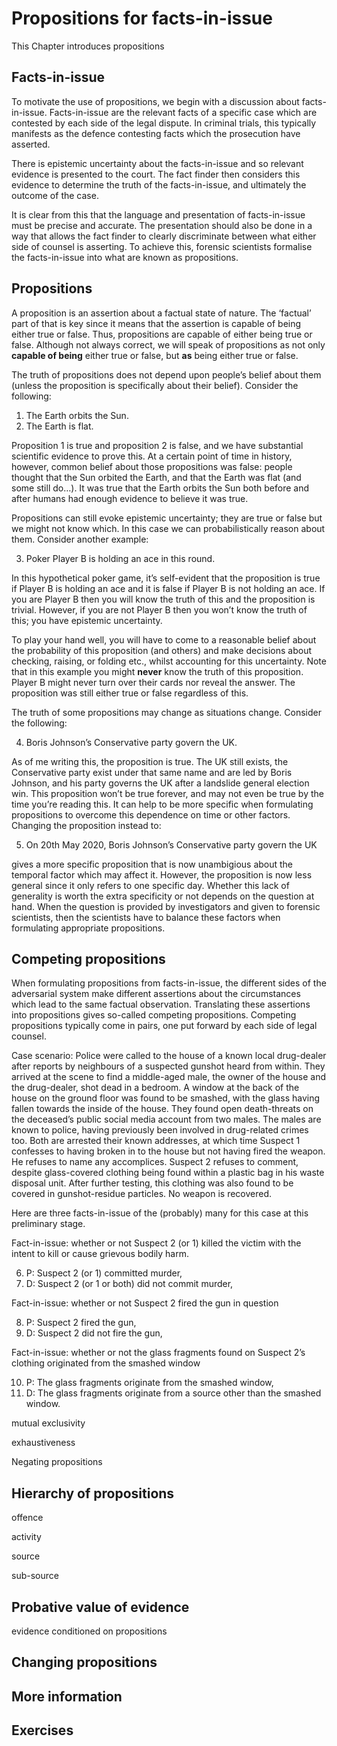 # Propositions for facts-in-issue {#propositions}

This Chapter introduces propositions

## Facts-in-issue

To motivate the use of propositions, we begin with a discussion about facts-in-issue. Facts-in-issue are the relevant facts of a specific case which are contested by each side of the legal dispute. In criminal trials, this typically manifests as the defence contesting facts which the prosecution have asserted.

There is epistemic uncertainty about the facts-in-issue and so relevant evidence is presented to the court. The fact finder then considers this evidence to determine the truth of the facts-in-issue, and ultimately the outcome of the case. 

It is clear from this that the language and presentation of facts-in-issue must be precise and accurate. The presentation should also be done in a way that allows the fact finder to clearly discriminate between what either side of counsel is asserting. To achieve this, forensic scientists formalise the facts-in-issue into what are known as propositions. 

## Propositions

A proposition is an assertion about a factual state of nature. The 'factual' part of that is key since it means that the assertion is capable of being either true or false. Thus, propositions are capable of either being true or false. Although not always correct, we will speak of propositions as not only **capable of being** either true or false, but **as** being either true or false. 

The truth of propositions does not depend upon people's belief about them (unless the proposition is specifically about their belief). Consider the following:

1. The Earth orbits the Sun.
2. The Earth is flat.

Proposition 1 is true and proposition 2 is false, and we have substantial scientific evidence to prove this. At a certain point of time in history, however, common belief about those propositions was false: people thought that the Sun orbited the Earth, and that the Earth was flat (and some still do...). It was true that the Earth orbits the Sun both before and after humans had enough evidence to believe it was true. 

Propositions can still evoke epistemic uncertainty; they are true or false but we might not know which. In this case we can probabilistically reason about them. Consider another example:

3. Poker Player B is holding an ace in this round.

In this hypothetical poker game, it's self-evident that the proposition is true if Player B is holding an ace and it is false if Player B is not holding an ace. If you are Player B then you will know the truth of this and the proposition is trivial. However, if you are not Player B then you won't know the truth of this; you have epistemic uncertainty.

To play your hand well, you will have to come to a reasonable belief about the probability of this proposition (and others) and make decisions about checking, raising, or folding etc., whilst accounting for this uncertainty. Note that in this example you might **never** know the truth of this proposition. Player B might never turn over their cards nor reveal the answer. The proposition was still either true or false regardless of this.

The truth of some propositions may change as situations change. Consider the following:

4. Boris Johnson's Conservative party govern the UK. 

As of me writing this, the proposition is true. The UK still exists, the Conservative party exist under that same name and are led by Boris Johnson, and his party governs the UK after a landslide general election win. This proposition won't be true forever, and may not even be true by the time you're reading this. It can help to be more specific when formulating propositions to overcome this dependence on time or other factors. Changing the proposition instead to:

5. On 20th May 2020, Boris Johnson's Conservative party govern the UK 

gives a more specific proposition that is now unambigious about the temporal factor which may affect it. However, the proposition is now less general since it only refers to one specific day. Whether this lack of generality is worth the extra specificity or not depends on the question at hand. When the question is provided by investigators and given to forensic scientists, then the scientists have to balance these factors when formulating appropriate propositions. 

## Competing propositions

When formulating propositions from facts-in-issue, the different sides of the adversarial system make different assertions about the circumstances which lead to the same factual observation. Translating these assertions into propositions gives so-called competing propositions. Competing propositions typically come in pairs, one put forward by each side of legal counsel.

Case scenario: Police were called to the house of a known local drug-dealer after reports by neighbours of a suspected gunshot heard from within. They arrived at the scene to find a middle-aged male, the owner of the house and the drug-dealer, shot dead in a bedroom. A window at the back of the house on the ground floor was found to be smashed, with the glass having fallen towards the inside of the house. They found open death-threats on the deceased's public social media account from two males. The males are known to police, having previously been involved in drug-related crimes too. Both are arrested their known addresses, at which time Suspect 1 confesses to having broken in to the house but not having fired the weapon. He refuses to name any accomplices. Suspect 2 refuses to comment, despite glass-covered clothing being found within a plastic bag in his waste disposal unit. After further testing, this clothing was also found to be covered in gunshot-residue particles. No weapon is recovered.

Here are three facts-in-issue of the (probably) many for this case at this preliminary stage. 

Fact-in-issue: whether or not Suspect 2 (or 1) killed the victim with the intent to kill or cause grievous bodily harm.

6. P: Suspect 2 (or 1) committed murder,
7. D: Suspect 2 (or 1 or both) did not commit murder,

Fact-in-issue: whether or not Suspect 2 fired the gun in question

8. P: Suspect 2 fired the gun,
9. D: Suspect 2 did not fire the gun,

Fact-in-issue: whether or not the glass fragments found on Suspect 2's clothing originated from the smashed window

10. P: The glass fragments originate from the smashed window,
11. D: The glass fragments originate from a source other than the smashed window.

mutual exclusivity

exhaustiveness

Negating propositions

## Hierarchy of propositions

offence

activity

source

sub-source

## Probative value of evidence

evidence conditioned on propositions

## Changing propositions

## More information

## Exercises